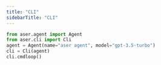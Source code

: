 ```yaml
---
title: "CLI"
sidebarTitle: "CLI"
---
```


```python
from aser.agent import Agent
from aser.cli import Cli
agent = Agent(name="aser agent", model="gpt-3.5-turbo")
cli = Cli(agent)
cli.cmdloop()
```